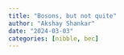 ```yaml
---
title: "Bosons, but not quite"
author: "Akshay Shankar"
date: "2024-03-03"
categories: [nibble, bec]
---
```


